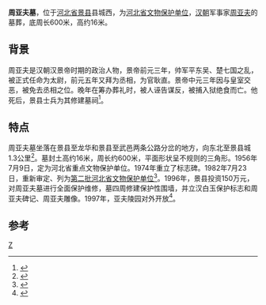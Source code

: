 {{文物保护单位
|名称 = 周亚夫墓
|图片 = 
|说明 = 
|级别 = 省级文物保护单位
|省名 = 河北省
|市/县名 = 衡水市景县
|所在 = 
|坐标 =<!-- 请使用{{Coord}}模板 -->
|分类 = 古墓葬
|时代 = 汉朝
|编号 = 
|登录 = 1982年7月23日
|备注={{maplink|frame=yes|plain=yes|type=point|frame-lat=37.69003|frame-long=116.24992|zoom=16|coord={{coord|37.69003|116.24992}}}}
}}
'''周亚夫墓'''，位于[[河北省|河北省]][[景县|景县]]县城西，为[[河北省文物保护单位|河北省文物保护单位]]，[[汉朝|汉朝]]军事家[[周亚夫|周亚夫]]的墓葬，底周长600米，高约16米。

== 背景 ==
周亚夫是汉朝汉景帝时期的政治人物，景帝前元三年，帅军平东吴、楚七国之乱，被正式任命为太尉，前元五年又拜为丞相，为官耿直。景帝中元三年因与皇室交恶，被免去丞相之位。晚年在筹办葬礼时，被人诬告谋反，被捕入狱绝食而亡。他死后，景县士兵为其修建墓祠<ref>{{Cite book|title=河北省地名志 衡水地区分册|last=河北省地名办公室|first=|publisher=河北省地名办公室|year=1985.01|isbn=|location=|pages=203-204}}</ref>。

== 特点 ==
周亚夫墓坐落在景县至龙华和景县至武邑两条公路分岔的地方，向东北至景县城1.3公里<ref>{{Cite book|title=衡水地名志|last=衡水地区地名办公室编|first=|publisher=河北省地名办公室|year=1985.01|isbn=|location=|pages=203}}</ref>。墓封土高约16米，周长约600米，平面形状呈不规则的三角形。1956年7月9日，定为河北省重点文物保护单位。1974年重立了标志碑。1982年7月23日，重新审定、列为[[第二批河北省文物保护单位|第二批河北省文物保护单位]]<ref>{{Cite book|title=河北名胜志|last=河北省地名委员会办公室编|first=|publisher=石家庄：[[河北科学技术出版社|河北科学技术出版社]]|year=1987.07|isbn=|location=|pages=335}}</ref>。1996年，景县投资150万元，对周亚夫墓进行全面保护维修，墓四周修建保护性围墙，并立汉白玉保护标志和周亚夫碑记、周亚夫雕像。1997年，亚夫陵园对外开放<ref>{{Cite book|title=景县志 1986-2003|last=景县志编纂委员会编|first=|publisher=北京：[[新华出版社|新华出版社]]|year=2008.10|isbn=978-7-5011-8484-2|location=|pages=965-966}}</ref>。

==参考==
{{reflist}}

[[Category:河北省文物保护单位|Z]]